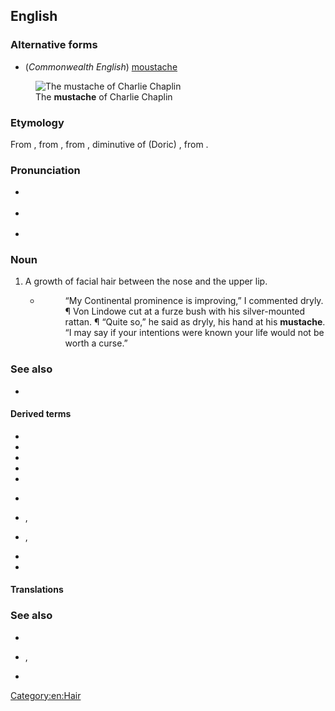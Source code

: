 ==English==

===Alternative forms===
* (''Commonwealth English'') [[moustache]]
[[File:DieFilmwoche1928 6.png|thumb|The '''mustache''' of Charlie Chaplin]]
===Etymology===
From {{etyl|fr|en}} {{m|fr|moustache}}, from {{etyl|it|en}} {{m|it|mostaccio}}, from {{etyl|gkm|en}} {{m|el|μουστάκιον}}, diminutive of (Doric) {{etyl|grc|en}} {{m|grc|μύσταξ||upper lip}}, from {{etyl|ine-pro|en}} {{m|ine-pro|*mendʰ-||to chew}}.

===Pronunciation===
* {{a|US}} {{IPA|/ˈmʌstæʃ/|lang=en}}
* {{a|RP}} {{IPA|/ˈmʊstɑːʃ/|lang=en}}
* {{audio|En-us-mustache.ogg|Audio (US)|lang=en}}

===Noun===
{{en-noun}}

# A growth of facial hair between the nose and the upper lip.
#* {{RQ:Frgsn Zlnstn|IV}}
#*: “My Continental prominence is improving,” I commented dryly. ¶ Von Lindowe cut at a furze bush with his silver-mounted rattan. ¶ “Quite so,” he said as dryly, his hand at his '''mustache'''. “I may say if your intentions were known your life would not be worth a curse.”

===See also===
* {{l|en|mustachio}}

====Derived terms====
{{der-top}}
* {{l|en|Charlie Chaplin mustache}}
* {{l|en|Fu Manchu mustache}}
* {{l|en|handlebar mustache}}
* {{l|en|Hitler mustache}}
* {{l|en|molestache}}
{{der-mid}}
* {{l|en|mustache ride}}
* {{l|en|stache}}, {{l|en|'stache}}
* {{l|en|tache}}, {{l|en|'tache}}
* {{l|en|toothbrush mustache}}
* {{l|en|Zapata mustache}}
{{der-bottom}}

====Translations====
{{trans-see|moustache}}

===See also===
* {{l|en|beard}}
* {{l|en|sideburn}}, {{l|en|sideboard}}
* {{l|en|whisker}}

[[Category:en:Hair]]